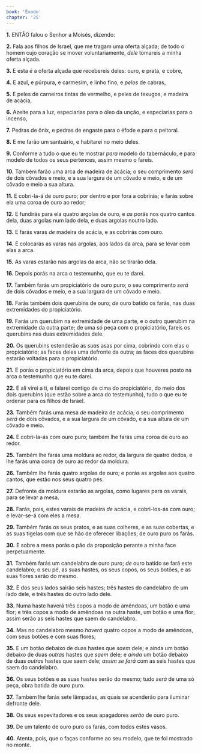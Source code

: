 ```yaml
---
book: 'Êxodo'
chapter: '25'
---
```


**1.** ENTÃO falou o Senhor a Moisés, dizendo:

**2.** Fala aos filhos de Israel, que me tragam uma oferta alçada; de todo o homem cujo coração se mover voluntariamente, *dele* tomareis a minha oferta alçada.

**3.** E esta *é* a oferta alçada que recebereis deles: ouro, e prata, e cobre,

**4.** E azul, e púrpura, e carmesim, e linho fino, e *pelos* de cabras,

**5.** E peles de carneiros tintas de vermelho, e peles de texugos, e madeira de acácia,

**6.** Azeite para a luz, especiarias para o óleo da unção, e especiarias para o incenso,

**7.** Pedras de ônix, e pedras de engaste para o éfode e para o peitoral.

**8.** E me farão um santuário, e habitarei no meio deles.

**9.** Conforme a tudo o que eu te mostrar *para* modelo do tabernáculo, e para modelo de todos os seus pertences, assim mesmo o fareis.

**10.** Também farão uma arca de madeira de acácia; o seu comprimento *será* de dois côvados e meio, e a sua largura de um côvado e meio, e de um côvado e meio a sua altura.

**11.** E cobri-la-á de ouro puro; por dentro e por fora a cobrirás; e farás sobre ela uma coroa de ouro ao redor;

**12.** E fundirás para ela quatro argolas de ouro, e *as* porás nos quatro cantos dela, duas argolas num lado dela, e duas argolas noutro lado.

**13.** E farás varas *de* madeira de acácia, e as cobrirás com ouro.

**14.** E colocarás as varas nas argolas, aos lados da arca, para se levar com elas a arca.

**15.** As varas estarão nas argolas da arca, não se tirarão dela.

**16.** Depois porás na arca o testemunho, que eu te darei.

**17.** Também farás um propiciatório de ouro puro; o seu comprimento *será* de dois côvados e meio, e a sua largura de um côvado e meio.

**18.** Farás também dois querubins de ouro; *de* ouro batido os farás, nas duas extremidades do propiciatório.

**19.** Farás um querubim na extremidade de uma parte, e o outro querubim na extremidade da outra parte; de uma só peça com o propiciatório, fareis os querubins nas duas extremidades dele.

**20.** Os querubins estenderão as *suas* asas por cima, cobrindo com elas o propiciatório; as faces deles uma defronte da outra; as faces dos querubins estarão voltadas para o propiciatório.

**21.** E porás o propiciatório em cima da arca, depois que houveres posto na arca o testemunho que eu te darei.

**22.** E ali virei a ti, e falarei contigo de cima do propiciatório, do meio dos dois querubins (que estão sobre a arca do testemunho), tudo o que eu te ordenar para os filhos de Israel.

**23.** Também farás uma mesa *de* madeira de acácia; o seu comprimento *será* de dois côvados, e a sua largura de um côvado, e a sua altura de um côvado e meio.

**24.** E cobri-la-ás com ouro puro; também lhe farás uma coroa de ouro ao redor.

**25.** Também lhe farás uma moldura ao redor, da largura de quatro dedos, e lhe farás uma coroa de ouro ao redor da moldura.

**26.** Também lhe farás quatro argolas de ouro; e porás as argolas aos quatro cantos, que estão nos seus quatro pés.

**27.** Defronte da moldura estarão as argolas, como lugares para os varais, para se levar a mesa.

**28.** Farás, pois, estes varais de madeira *de* acácia, e cobri-los-ás com ouro; e levar-se-á com eles a mesa.

**29.** Também farás os seus pratos, e as suas colheres, e as suas cobertas, e as suas tigelas com que se hão de oferecer libações; de ouro puro os farás.

**30.** E sobre a mesa porás o pão da proposição perante a minha face perpetuamente.

**31.** Também farás um candelabro de ouro puro; *de* ouro batido se fará este candelabro; o seu pé, as suas hastes, os seus copos, os seus botões, e as suas flores serão do mesmo.

**32.** E dos seus lados sairão seis hastes; três hastes do candelabro de um lado dele, e três hastes do outro lado dele.

**33.** Numa haste haverá três copos a modo de amêndoas, um botão e uma flor; e três copos a modo de amêndoas na outra haste, um botão e uma flor; assim serão as seis hastes que saem do candelabro.

**34.** Mas no candelabro mesmo *haverá* quatro copos a modo de amêndoas, com seus botões e com suas flores;

**35.** E um botão debaixo de duas hastes que *saem* dele; e ainda um botão debaixo de duas *outras* hastes que *saem* dele; e *ainda* um botão debaixo de duas *outras* hastes que saem dele; *assim se fará* com as seis hastes que saem do candelabro.

**36.** Os seus botões e as suas hastes serão do mesmo; tudo *será* de uma só peça, obra batida de ouro puro.

**37.** Também lhe farás sete lâmpadas, as quais se acenderão para iluminar defronte dele.

**38.** Os seus espevitadores e os seus apagadores *serão* de ouro puro.

**39.** De um talento de ouro puro os farás, com todos estes vasos.

**40.** Atenta, pois, que o faças conforme ao seu modelo, que te foi mostrado no monte.
